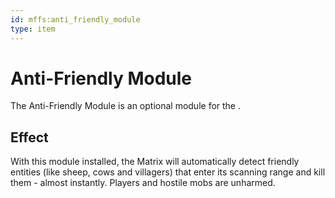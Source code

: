 ```yaml
---
id: mffs:anti_friendly_module
type: item
---
```


# Anti-Friendly Module

The Anti-Friendly Module is an optional module for the [](@mffs:interdiction_matrix).

<PrefabObtaining />

## Effect

With this module installed, the Matrix will automatically detect friendly entities (like sheep, cows and villagers) that
enter its scanning range and kill them - almost instantly. Players and hostile mobs are unharmed.

<PrefabUsage />